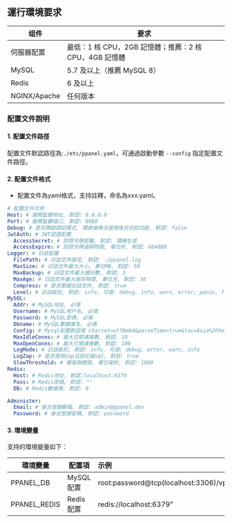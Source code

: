 ## 運行環境要求

| 组件         | 要求                                                   |
| ------------ | ------------------------------------------------------ |
| 伺服器配置   | 最低：1 核 CPU，2GB 記憶體；推薦：2 核 CPU，4GB 記憶體 |
| MySQL        | 5.7 及以上（推薦 MySQL 8）                             |
| Redis        | 6 及以上                                               |
| NGINX/Apache | 任何版本                                               |

### 配置文件說明

#### 1. 配置文件路徑

配置文件默認路徑為:`./etc/ppanel.yaml`，可通過啟動參數 `--config` 指定配置文件路徑。

#### 2. 配置文件格式

- 配置文件為yaml格式，支持註釋，命名為xxx.yaml。

```yaml
# 配置文件示例
Host: # 服務監聽地址, 默認: 0.0.0.0
Port: # 服務監聽端口, 默認: 8080
Debug: # 是否開啟調試模式, 開啟後無法使用後台日誌功能, 默認: false
JwtAuth: # JWT認證配置
  AccessSecret: # 訪問令牌密鑰, 默認: 隨機生成
  AccessExpire: # 訪問令牌過期時間, 單位秒, 默認: 604800
Logger: # 日誌配置
  FilePath: # 日誌文件路徑, 默認: ./ppanel.log
  MaxSize: # 日誌文件最大大小, 單位MB, 默認: 50
  MaxBackup: # 日誌文件最大備份數, 默認: 3
  MaxAge: # 日誌文件最大保存時間, 單位天, 默認: 30
  Compress: # 是否壓縮日誌文件, 默認: true
  Level: # 日誌級別, 默認: info, 可選: debug, info, warn, error, panic, fatal
MySQL:
  Addr: # MySQL地址, 必填
  Username: # MySQL用戶名, 必填
  Password: # MySQL密碼, 必填
  Dbname: # MySQL數據庫名, 必填
  Config: # Mysql配置默認值 charset=utf8mb4&parseTime=true&loc=Asia%2FHong_Kong
  MaxIdleConns: # 最大空閒連接數, 默認: 10
  MaxOpenConns: # 最大打開連接數, 默認: 100
  LogMode: # 日誌級別, 默認: info, 可選: debug, error, warn, info
  LogZap: # 是否使用zap日誌記錄sql, 默認: true
  SlowThreshold: # 慢查詢閾值, 單位毫秒, 默認: 1000
Redis:
  Host: # Redis地址, 默認:localhost:6379
  Pass: # Redis密碼, 默認: ""
  DB: # Redis數據庫, 默認: 0

Administer:
  Email: # 後台登錄郵箱, 默認: admin@ppanel.dev
  Password: # 後台登錄密碼, 默認: password
```

#### 3. 環境變量

支持的環境變量如下：

| 環境變量     | 配置項    | 示例                                        |
| ------------ | --------- | :------------------------------------------ |
| PPANEL_DB    | MySQL配置 | root:password\@tcp(localhost:3306)/vpnboard |
| PPANEL_REDIS | Redis配置 | redis\://localhost:6379"                    |



<Giscus />
